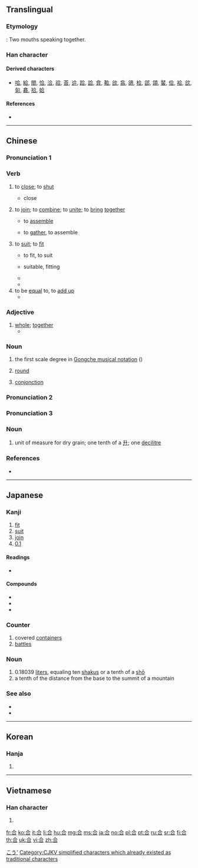 {{also|閤|슴}}
==Translingual==
{{stroke order}}

===Etymology===
{{Han compound|亼|口|t2=mouth|ls=ic}} : Two mouths speaking together.

===Han character===
{{Han char|rn=30|rad=口|as=03|sn=6|four=80601|canj=OMR|ids=⿱亼口}}

====Derived characters====
* [[哈]], [[給]], [[閤]], [[恰]], [[洽]], [[祫]], [[荅]], [[䢔]], [[跲]], [[詥]], [[弇]], [[鞈]], [[㪉]], [[翕]], [[鴿]], [[㭘]], [[郃]], [[頜]], [[䶀]], [[佮]], [[袷]], [[欱]], [[匌]], [[龕]], [[拾]], [[姶]]

====References====
* {{Han ref|kx=0174.240|dkj=03287|dj=0387.170|hdz=10581.010|uh=5408|ud=21512|bh=A658|bd=42584}}

----

==Chinese==
{{zh-hanzi-box|合|合/[[閤]]}}

===Pronunciation 1===
{{zh-pron
|m=hé
|c=hap6
|h=pfs=ha̍p/kap
|mn=ha̍h/ha̍p/kap
|mc=y
|oc=y
|ma=
|cat=v,a
}}

===Verb===
{{zh-verb|ts}}

# to [[close]]; to [[shut]]
#* {{zh-l|合上}} close
# to [[join]]; to [[combine]]; to [[unite]]; to [[bring]] [[together]]
#* {{zh-l|组合/組合|zǔhé}} to [[assemble]]
#* {{zh-l|集合|jíhé}} to [[gather]], to assemble
# to [[suit]]; to [[fit]]
#* {{zh-l|适合/適合|shìhé}} to fit, to suit
#* {{zh-l|合适/合適|héshì}} suitable, fitting
#* {{zh-usex|魚 和 紅酒 不合。|Fish and red wine don't go well together.}}
#* {{zh-usex|那 个 店 里 没 有 '''合''' 我 尺寸 的 帽子。|There are no hats in that store that '''fit''' me.}}
# to be [[equal]] to, to [[add up]]
#* {{zh-usex|一 公顷 '''合''' 十五 市亩。|A hectare is '''equal''' to 15 mu.}}

===Adjective===
{{zh-adj|ts}}

# [[whole]]; [[together]]
#* {{zh-usex|这 张 卡片 是 我们 全家 '''合''' 送 的。祝 您 母亲节 快乐{lè}。|This card comes from the '''whole''' family. Happy Mother's Day.}}

===Noun===
{{zh-noun}}

# the first scale degree in [[w:Gongche_notation|Gongche musical notation]] ({{zh-l|工尺譜/工尺谱}})
# {{label|zh|battle}} [[round]]
# {{label|zh|astronomy}} [[conjonction]]

===Pronunciation 2===
{{zh-see|閤}}

===Pronunciation 3===
{{zh-pron
|m=gě
|c=gap3
|cat=n
}}

===Noun===
{{zh-noun|ts}}

# unit of measure for dry grain; one tenth of a [[升]]; one [[decilitre]]

===References===
* {{cite web
|url=http://www.mdbg.net/chindict/chindict.php?page=worddict&wdrst=0&wdqb=合
|title=合
|work=MDBG English to Chinese dictionary ( Based on CC-CEDICT )
|language=Mandarin/English
|accessdate=2014-03-17}}

----

==Japanese==

===Kanji===
{{ja-kanji|grade=2|rs=口03}}

# [[fit]]
# [[suit]]
# [[join]]
# [[0.1]]

====Readings====
* {{ja-readings|goon=[[ごう]] (gō)|kanyoon=[[がっ]] (gaQ), [[かっ]] (kaQ)|nanori=[[あい]] (ai), [[あう]] (au), [[かい]] (kai), [[はる]] (haru), [[よし]] (yoshi)|kanon=[[こう]] (kō)|kun=[[あう]] (au), [[あい]] ([[合 い]], ai), [[あわせる]] (awaseru)}}

====Compounds====
* {{m|ja|合憎||[[unfortunately]]|tr=あいにく, ainiku|sc=Jpan}}
* {{m|ja|連合||[[union]], [[alliance]], [[combination]]|tr=れんごう, rengō|sc=Jpan}}
* {{m|ja|総合||synthesis, consolidation|tr=そうごう, sōgō|sc=Jpan}}

===Counter===
{{ja-pos|ごう|counter}}

# covered [[container]]s
# [[battle]]s

===Noun===
{{ja-noun|ごう}}

# 0.18039 [[liter]]s, equaling ten [[shaku]]s or a tenth of a [[shō]]
# a tenth of the distance from the base to the summit of a mountain

===See also===
* {{l|ja|勺|tr=しゃく, ''shaku''}}
* {{l|ja|升|tr=しょう, ''shō''}}

[[Category:ja:Units of measure|こう']]

----

==Korean==

===Hanja===
{{ko-hanja|hangeul=[[합]], [[갑]]|rv=hap, gap|mr=hap, kap}}

# {{defn|lang=ko|sort=口03}}

----

==Vietnamese==

===Han character===
{{vi-hantu|[[hợp]], [[hiệp]], [[cáp]], [[cóp]], [[góp]], [[gộp]], [[họp]], [[hạp]]|rs=口03}}

# {{defn|lang=vi|sort=口03}}

[[Category:CJKV simplified characters which already existed as traditional characters]]

[[fr:合]]
[[ko:合]]
[[it:合]]
[[li:合]]
[[hu:合]]
[[mg:合]]
[[ms:合]]
[[ja:合]]
[[no:合]]
[[pl:合]]
[[pt:合]]
[[ru:合]]
[[sr:合]]
[[fi:合]]
[[th:合]]
[[uk:合]]
[[vi:合]]
[[zh:合]]